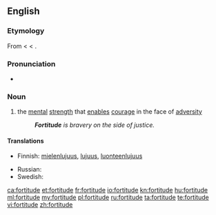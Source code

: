 ==English==

===Etymology===
From {{etyl|fro}} < {{etyl|la}} {{term|fortitudo|fortitūdō|bravery, strength|lang=la}} < {{term|fortis||brave, strong|lang=la}}.

===Pronunciation===
* {{a|RP}} {{IPA|/ˈfɔːtɪtjuːd/}}

===Noun===
{{en-noun}}

# the [[mental]] [[strength]] that [[enable]]s [[courage]] in the face of [[adversity]]
#: '''''Fortitude''' is bravery on the side of justice.''

====Translations====
{{trans-top|mental strength}}
* Finnish: [[mielenlujuus]], [[lujuus]], [[luonteenlujuus]]
{{trans-mid}}
* Russian: {{t|ru|сила духа|f}}
* Swedish: {{t|sv|tapperhet}}
{{trans-bottom}}

[[ca:fortitude]]
[[et:fortitude]]
[[fr:fortitude]]
[[io:fortitude]]
[[kn:fortitude]]
[[hu:fortitude]]
[[ml:fortitude]]
[[my:fortitude]]
[[pl:fortitude]]
[[ru:fortitude]]
[[ta:fortitude]]
[[te:fortitude]]
[[vi:fortitude]]
[[zh:fortitude]]